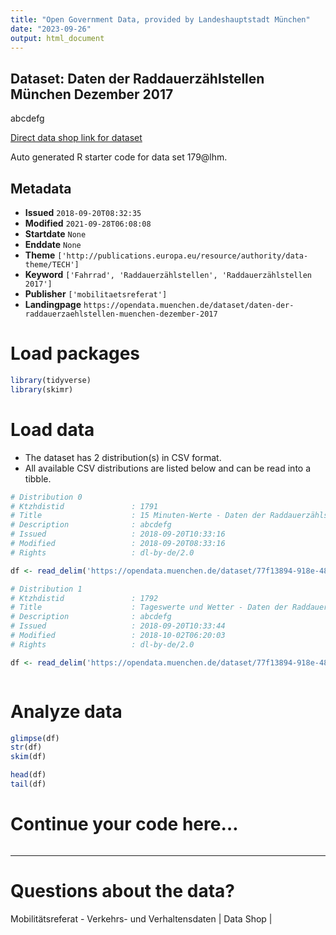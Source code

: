 ```yaml
---
title: "Open Government Data, provided by Landeshauptstadt München"
date: "2023-09-26"
output: html_document
---
```


## Dataset: Daten der Raddauerzählstellen München Dezember 2017

abcdefg

[Direct data shop link for dataset](https://opendata.muenchen.de/dataset/179@lhm)

Auto generated R starter code for data set 179@lhm.

## Metadata

- **Issued** `2018-09-20T08:32:35`
- **Modified** `2021-09-28T06:08:08`
- **Startdate** `None`
- **Enddate** `None`
- **Theme** `['http://publications.europa.eu/resource/authority/data-theme/TECH']`
- **Keyword** `['Fahrrad', 'Raddauerzählstellen', 'Raddauerzählstellen 2017']`
- **Publisher** `['mobilitaetsreferat']`
- **Landingpage** `https://opendata.muenchen.de/dataset/daten-der-raddauerzaehlstellen-muenchen-dezember-2017`


# Load packages

```r

library(tidyverse)
library(skimr)

```

# Load data

-   The dataset has 2 distribution(s) in CSV format.
-   All available CSV distributions are listed below and can be read into a tibble.

```r

# Distribution 0
# Ktzhdistid               : 1791
# Title                    : 15 Minuten-Werte - Daten der Raddauerzählstellen München Dezember 2017
# Description              : abcdefg
# Issued                   : 2018-09-20T10:33:16
# Modified                 : 2018-09-20T08:33:16
# Rights                   : dl-by-de/2.0

df <- read_delim('https://opendata.muenchen.de/dataset/77f13894-918e-481b-af7c-c2b3d40105dc/resource/ba1e478b-d736-4e96-9b7d-53c090b95cb1/download/rad20171215min.csv')

# Distribution 1
# Ktzhdistid               : 1792
# Title                    : Tageswerte und Wetter - Daten der Raddauerzählstellen München Dezember 2017
# Description              : abcdefg
# Issued                   : 2018-09-20T10:33:44
# Modified                 : 2018-10-02T06:20:03
# Rights                   : dl-by-de/2.0

df <- read_delim('https://opendata.muenchen.de/dataset/77f13894-918e-481b-af7c-c2b3d40105dc/resource/9a0a1db6-8273-4b5a-9474-8aefa3a5629f/download/rad201712tage.csv')



```

# Analyze data

```r

glimpse(df)
str(df)
skim(df)

head(df)
tail(df)

```

# Continue your code here...

```r

```

------------------------------------------------------------------------

# Questions about the data?

Mobilitätsreferat - Verkehrs- und Verhaltensdaten | Data Shop | 
